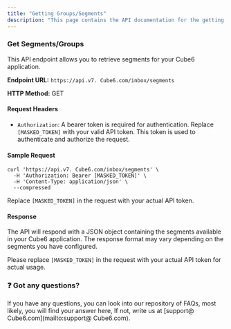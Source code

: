 ```yaml
---
title: "Getting Groups/Segments"
description: "This page contains the API documentation for the getting all groups/segments in customers account."
---
```


### **Get Segments/Groups**

This API endpoint allows you to retrieve segments for your  Cube6 application.

**Endpoint URL:** `https://api.v7. Cube6.com/inbox/segments`

**HTTP Method:** GET

#### **Request Headers**

- `Authorization`: A bearer token is required for authentication. Replace `[MASKED_TOKEN]` with your valid API token. This token is used to authenticate and authorize the request.

#### **Sample Request**

```
curl 'https://api.v7. Cube6.com/inbox/segments' \
  -H 'Authorization: Bearer [MASKED_TOKEN]' \
  -H 'Content-Type: application/json' \
  --compressed
```

Replace `[MASKED_TOKEN]` in the request with your actual API token.

#### **Response**

The API will respond with a JSON object containing the segments available in your  Cube6 application. The response format may vary depending on the segments you have configured.

Please replace `[MASKED_TOKEN]` in the request with your actual API token for actual usage.

### **❓ Got any questions?**

If you have any questions, you can look into our repository of FAQs, most likely, you will find your answer here, If not, write us at [support@ Cube6.com](mailto:support@ Cube6.com).